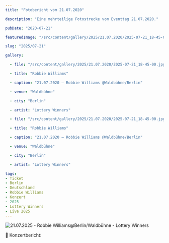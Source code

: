 ```yaml
---
title: "Fotobericht vom 21.07.2020"

description: "Eine mehrteilige Fotostrecke vom Eventtag 21.07.2020."

pubDate: "2020-07-21"

featuredImage: "/src/content/gallery/2025/21.07.2020/2025-07-21_18-45-00.jpg"

slug: "2025/07-21"

gallery:

  - file: "/src/content/gallery/2025/21.07.2020/2025-07-21_18-45-00.jpg"

  - title: "Robbie Williams"

  - caption: "21.07.2020 – Robbie Williams @Waldbühne/Berlin"

  - venue: "Waldbühne"

  - city: "Berlin"

  - artist: "Lottery Winners"

  - file: "/src/content/gallery/2025/21.07.2020/2025-07-21_18-45-00.jpg"

  - title: "Robbie Williams"

  - caption: "21.07.2020 – Robbie Williams @Waldbühne/Berlin"

  - venue: "Waldbühne"

  - city: "Berlin"

  - artist: "Lottery Winners"

tags:
- Ticket
- Berlin
- Deutschland
- Robbie Williams
- Konzert
- 2025
- Lottery Winners
- Live 2025
---
```


![21.07.2025 - Robbie Williams@Berlin/Waldbühne - Lottery Winners](../../../gallery/2025/07-21/2025-07-21_18-45-00.jpg)

🎤 Konzertbericht: